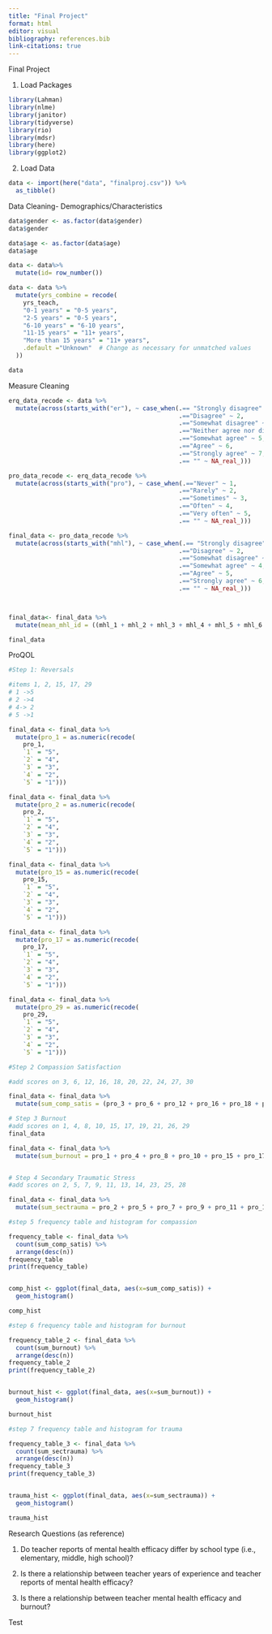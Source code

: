 ```yaml
---
title: "Final Project"
format: html
editor: visual
bibliography: references.bib
link-citations: true
---
```


Final Project

1.  Load Packages

```r
library(Lahman)
library(nlme)
library(janitor)
library(tidyverse)
library(rio)
library(mdsr)
library(here)
library(ggplot2)
```

2.  Load Data

```r
data <- import(here("data", "finalproj.csv")) %>%
  as_tibble()
```

Data Cleaning- Demographics/Characteristics

```r
data$gender <- as.factor(data$gender)
data$gender

data$age <- as.factor(data$age)
data$age

data <- data%>%
  mutate(id= row_number())

data <- data %>%
  mutate(yrs_combine = recode(
    yrs_teach,
    "0-1 years" = "0-5 years",
    "2-5 years" = "0-5 years",
    "6-10 years" = "6-10 years",
    "11-15 years" = "11+ years",
    "More than 15 years" = "11+ years",
    .default ="Unknown"  # Change as necessary for unmatched values
  ))

data
```

Measure Cleaning

```r
erq_data_recode <- data %>%
  mutate(across(starts_with("er"), ~ case_when(.== "Strongly disagree" ~ 1,
                                               .=="Disagree" ~ 2,
                                               .=="Somewhat disagree" ~ 3,
                                               .=="Neither agree nor disagree (neutral)" ~ 4,
                                               .=="Somewhat agree" ~ 5,
                                               .=="Agree" ~ 6,
                                               .=="Strongly agree" ~ 7,
                                               .== "" ~ NA_real_)))

pro_data_recode <- erq_data_recode %>%
  mutate(across(starts_with("pro"), ~ case_when(.=="Never" ~ 1,
                                               .=="Rarely" ~ 2,
                                               .=="Sometimes" ~ 3,
                                               .=="Often" ~ 4,
                                               .=="Very often" ~ 5,
                                               .== "" ~ NA_real_)))

final_data <- pro_data_recode %>%
  mutate(across(starts_with("mhl"), ~ case_when(.== "Strongly disagree" ~ 1,
                                               .=="Disagree" ~ 2,
                                               .=="Somewhat disagree" ~ 3,
                                               .=="Somewhat agree" ~ 4,
                                               .=="Agree" ~ 5,
                                               .=="Strongly agree" ~ 6,
                                               .== "" ~ NA_real_)))



final_data<- final_data %>%
  mutate(mean_mhl_id = ((mhl_1 + mhl_2 + mhl_3 + mhl_4 + mhl_5 + mhl_6 + mhl_7 + mhl_8 + mhl_9 + mhl_10 + mhl_11 + mhl_11 + mhl_12 + mhl_13 + mhl_14 + mhl_15)/15))

final_data
```

ProQOL

```r
#Step 1: Reversals

#items 1, 2, 15, 17, 29
# 1 ->5
# 2 ->4
# 4-> 2
# 5 ->1

final_data <- final_data %>%
  mutate(pro_1 = as.numeric(recode(
    pro_1,
    `1` = "5",
    `2` = "4",
    `3` = "3",
    `4` = "2",
    `5` = "1")))

final_data <- final_data %>%
  mutate(pro_2 = as.numeric(recode(
    pro_2,
    `1` = "5",
    `2` = "4",
    `3` = "3",
    `4` = "2",
    `5` = "1")))

final_data <- final_data %>%
  mutate(pro_15 = as.numeric(recode(
    pro_15,
    `1` = "5",
    `2` = "4",
    `3` = "3",
    `4` = "2",
    `5` = "1")))

final_data <- final_data %>%
  mutate(pro_17 = as.numeric(recode(
    pro_17,
    `1` = "5",
    `2` = "4",
    `3` = "3",
    `4` = "2",
    `5` = "1")))

final_data <- final_data %>%
  mutate(pro_29 = as.numeric(recode(
    pro_29,
    `1` = "5",
    `2` = "4",
    `3` = "3",
    `4` = "2",
    `5` = "1")))

#Step 2 Compassion Satisfaction

#add scores on 3, 6, 12, 16, 18, 20, 22, 24, 27, 30

final_data <- final_data %>%
  mutate(sum_comp_satis = (pro_3 + pro_6 + pro_12 + pro_16 + pro_18 + pro_20 + pro_22 + pro_24 + pro_27 + pro_30))

# Step 3 Burnout 
#add scores on 1, 4, 8, 10, 15, 17, 19, 21, 26, 29 
final_data

final_data <- final_data %>%
  mutate(sum_burnout = pro_1 + pro_4 + pro_8 + pro_10 + pro_15 + pro_17 + pro_19 + pro_21 + pro_26 + pro_29)


# Step 4 Secondary Traumatic Stress
#add scores on 2, 5, 7, 9, 11, 13, 14, 23, 25, 28 

final_data <- final_data %>%
  mutate(sum_sectrauma = pro_2 + pro_5 + pro_7 + pro_9 + pro_11 + pro_13 + pro_14 + pro_23 + pro_25 + pro_28)

#step 5 frequency table and histogram for compassion

frequency_table <- final_data %>%
  count(sum_comp_satis) %>%
  arrange(desc(n))
frequency_table
print(frequency_table)


comp_hist <- ggplot(final_data, aes(x=sum_comp_satis)) +
  geom_histogram()

comp_hist

#step 6 frequency table and histogram for burnout

frequency_table_2 <- final_data %>%
  count(sum_burnout) %>%
  arrange(desc(n))
frequency_table_2
print(frequency_table_2)


burnout_hist <- ggplot(final_data, aes(x=sum_burnout)) +
  geom_histogram()

burnout_hist

#step 7 frequency table and histogram for trauma 

frequency_table_3 <- final_data %>%
  count(sum_sectrauma) %>%
  arrange(desc(n))
frequency_table_3
print(frequency_table_3)


trauma_hist <- ggplot(final_data, aes(x=sum_sectrauma)) +
  geom_histogram()

trauma_hist
```

Research Questions (as reference)

1.  Do teacher reports of mental health efficacy differ by school type (i.e., elementary, middle, high school)? 

2.  Is there a relationship between teacher years of experience and teacher reports of mental health efficacy?

3.  Is there a relationship between teacher mental health efficacy and burnout?

Test
